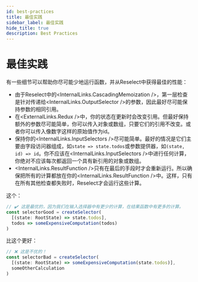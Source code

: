 ```yaml
---
id: best-practices
title: 最佳实践
sidebar_label: 最佳实践
hide_title: true
description: Best Practices
---
```



# 最佳实践

有一些细节可以帮助你尽可能少地运行函数，并从Reselect中获得最佳的性能：

- 由于Reselect中的<InternalLinks.CascadingMemoization />，第一层检查是针对传递给<InternalLinks.OutputSelector />的参数，因此最好尽可能保持参数的相同引用。
- 在<ExternalLinks.Redux />中，你的状态在更新时会改变引用。但最好保持额外的参数尽可能简单，你可以传入对象或数组，只要它们的引用不改变。或者你可以传入像数字这样的原始值作为id。
- 保持你的<InternalLinks.InputSelectors />尽可能简单。最好的情况是它们主要由字段访问器组成，如`state => state.todos`或参数提供器，如`(state, id) => id`。你不应该在<InternalLinks.InputSelectors />中进行任何计算，你绝对不应该每次都返回一个具有新引用的对象或数组。
- <InternalLinks.ResultFunction />只有在最后的手段时才会重新运行。所以确保把所有的计算都放在你的<InternalLinks.ResultFunction />中。这样，只有在所有其他检查都失败时，Reselect才会运行这些计算。

这个：

```ts
// ✔️ 这是最优的，因为我们在输入选择器中有更少的计算，在结果函数中有更多的计算。
const selectorGood = createSelector(
  [(state: RootState) => state.todos],
  todos => someExpensiveComputation(todos)
)
```

比这个更好：

```ts
// ❌ 这是不优的！
const selectorBad = createSelector(
  [(state: RootState) => someExpensiveComputation(state.todos)],
  someOtherCalculation
)
```
